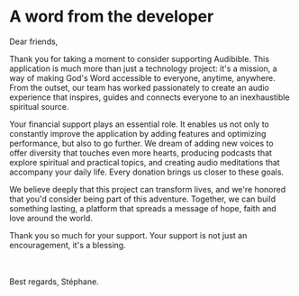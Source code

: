 # A word from the developer

Dear friends,

Thank you for taking a moment to consider supporting Audibible. This application is much more than just a technology project: it's a mission, a way of making God's Word accessible to everyone, anytime, anywhere. From the outset, our team has worked passionately to create an audio experience that inspires, guides and connects everyone to an inexhaustible spiritual source.

Your financial support plays an essential role. It enables us not only to constantly improve the application by adding features and optimizing performance, but also to go further. We dream of adding new voices to offer diversity that touches even more hearts, producing podcasts that explore spiritual and practical topics, and creating audio meditations that accompany your daily life. Every donation brings us closer to these goals.

We believe deeply that this project can transform lives, and we're honored that you'd consider being part of this adventure. Together, we can build something lasting, a platform that spreads a message of hope, faith and love around the world.

Thank you so much for your support. Your support is not just an encouragement, it's a blessing.

<br />
<br />
Best regards, Stéphane.
